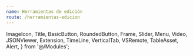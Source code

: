 ```yaml
---
name: Herramientas de edición
route: /herramientas-edicion
---
```


  ImageIcon,
  Title,
  BasicButton,
  RoundedButton,
  Frame,
  Slider,
  Menu,
  Video,
  JSONViewer,
  Extension,
  TimeLine,
  VerticalTab,
  VSRemote,
  TableAsset,
  Alert,
} from '@/Modules';


# <ImageIcon size="1%" img='/logos/logo.png' /> <Title title="Academy Learning Platform" subtitle="Herramientas de edición" center />

<br />
<br />

---

## Utilidades basicas:

Si se desea cambiar la paleta de colores utilizada en la documentación se puede hacer desde el **main.css**, entrando desde aquí:

<VSRemote
  title="Server l01"
  description="Conf. visual"
  host="l01.leafnoise.io"
  path="/var/sources/mteyss/documentacion/academy/src/components"
  file="main.css"
/>

Los iconos utilizados se encuentran facilmente para su uso desde la pagina:

<RoundedButton
  title="React Icons"
  route="https://react-icons.github.io/react-icons"
  icon={<FaReact />}
  color="#53C0DD"
/>
<br />

Hay componentes normalizados para cada situación.

- En caso de botones de descarga se utiliza el componente **Slider**
- Para links externos se utiliza **RoundedButton**
- Al tener listas largas de texto es conveniente usar **VerticalTab**
- En el inicio de cada unidad se utiliza **Title**
- Si se necesita renderizar video o imagen estan los componentes **ImageIcon** o **Video**

<br />

## Ubicación y edición de documentación:

<Video local="/videos/herramientas-edicion.mp4" />

## Componentes preparados para usar:

### Render de Imagenes :

<p style={{ color: '#c44343' }}>
  ▶ REQUERIDO ◀ <br />
  <label style={{ fontWeight: 'bold' }}> ▸ img </label> : Campo string ― (Import
  por url o path)
  <br />
</p>

<p style={{ color: '#489c5a' }}>
  ▶ Opcional ◀<br />
  <label style={{ fontWeight: 'bold' }}> ▸ size </label> : Campo string ― (porcentaje)
  <br />
  <label style={{ fontWeight: 'bold' }}> ▸ border </label> : Campo bool ― (sombreado)
</p>

<Playground>
  <ImageIcon img="/logos/logo.png" size="10%" />
</Playground>

### Botón redondeado :

Normalmente utilizado para redireccionarse a url externas a la documentación.

<p style={{ color: '#c44343' }}>
  ▶ Requerido ◀<br />
  <label style={{ fontWeight: 'bold' }}> ▸ title </label> : Campo string ― (titulo)
  <br />
  <label style={{ fontWeight: 'bold' }}> ▸ route </label> : Campo string ― (url)
  <br />
  <label style={{ fontWeight: 'bold' }}> ▸ icon </label> : Campo svg ― (Hexa o RGB)
</p>

<p style={{ color: '#489c5a' }}>
  ▶ Opcional ◀<br />
  <label style={{ fontWeight: 'bold' }}> ▸ expand </label> : Campo bool ― (expandido
  default)
  <br />
  <label style={{ fontWeight: 'bold' }}> ▸ color </label> : Campo string ― (Hexa
  o RGB)
</p>

<Playground>
  <RoundedButton
    title="VS Code"
    route="/test"
    icon={<SiVisualstudiocode />}
    color="#0078d7"
    expand
  />
</Playground>

### Slider :

Utilizadas para la descarga de programas de terceros.

<p style={{ color: '#c44343' }}>
  ▶ Requerido ◀<br />
  <label style={{ fontWeight: 'bold' }}> ▸ route </label> : Campo string ― (url)
  <br />
</p>

<p style={{ color: '#489c5a' }}>
  ▶ Opcional ◀<br />
  <label style={{ fontWeight: 'bold' }}> ▸ title </label> : Campo string ― (titulo)
  <br />
  <label style={{ fontWeight: 'bold' }}> ▸ colorPrimary </label> : Campo string ―
  (Hexa o RGB)
  <br />
  <label style={{ fontWeight: 'bold' }}> ▸ colorSecondary </label> : Campo string
  ― (Hexa o RGB)
</p>

<Playground>
  <Slider
    title="VS Code"
    subtitle="Utilizado para su uso"
    route="/"
    icon={<SiVisualstudiocode />}
    color="#0078d7"
  />
</Playground>

### Simulador para paginas externas :

Usado idealmente para no redireccionar a paginas externas y podes utilizar herramientas de practicas. Por ejemplo: consolas de linux, practicas de programacion, etc...

Un ejemplo de otra URL es cambiando la actual por un entorno de Python:

<p style={{ color: '#949494' }}>
  https://trinket.io/embed/python?category=python&start=result
</p>

<p style={{ color: '#c44343' }}>
  ▶ Requerido ◀<br />
  <label style={{ fontWeight: 'bold' }}> ▸ url </label> : Campo string ― (url)
  <br />
</p>

<p style={{ color: '#489c5a' }}>
  ▶ Opcional dentro del JSON ◀<br />
  <label style={{ fontWeight: 'bold' }}> ▸ title </label> : Campo string ― (titulo)
  <br />
  <label style={{ fontWeight: 'bold' }}> ▸ width </label> : Campo string ― (anchura)
  <br />
  <label style={{ fontWeight: 'bold' }}> ▸ height </label> : Campo string ― (altura)
  <br />
  <label style={{ fontWeight: 'bold' }}> ▸ scroll </label> : Campo boolean ― (scrolling)
  <br />
  <label style={{ fontWeight: 'bold' }}> ▸ background </label> : Campo string ― (Hexa
  o RGB)
</p>

<Playground>
  <Frame
    title="Javascript simulator"
    width="100%"
    height="510"
    url="https://interactive-examples.mdn.mozilla.net/pages/js/statement-trycatch.html"
  />
</Playground>

### Lista contraible :

Creada especificamente para el despliegue de Assets utilizados en los flujos, pero se encuentra preparada para cualquier uso.

<p style={{ color: '#c44343' }}>
  ▶ Requerido ◀<br />
  <label style={{ fontWeight: 'bold' }}> ▸ list </label> : Campo array ― (lista de
  dicts)
  <br />
</p>

<p style={{ color: '#489c5a' }}>
  ▶ Opcional dentro del JSON ◀<br />
  <label style={{ fontWeight: 'bold' }}> ▸ title </label> : Campo string ― (titulo)
  <br />
  <label style={{ fontWeight: 'bold' }}> ▸ unicode </label> : Campo string ― (descripción)
  <br />
  <label style={{ fontWeight: 'bold' }}> ▸ icon </label> : Campo svg ― (react-icons
  o url)
  <br />
  <label style={{ fontWeight: 'bold' }}> ▸ color </label> : Campo string ― (Hexa
  o RGB)
</p>
<p style={{ color: '#489c5a' }}>
  ▶ Opcional ◀<br />
  <label style={{ fontWeight: 'bold' }}> ▸ title </label> : Campo string ― (titulo)
  <br />
  <label style={{ fontWeight: 'bold' }}> ▸ color </label> : Campo string ― (Hexa
  o RGB)
</p>

<Playground>
  <TableAsset
    list={[
      {
        title: 'Inicio',
        unicode: 'f024',
        color: '#2E927B',
        icon: <FaRegFlag />,
      },
      {
        title: 'Formulario original',
        unicode: 'f044',
        color: '#0F0F9E',
        icon: <FaEdit />,
      },
    ]}
  />
</Playground>

### Lista Vertical :

Lista de datos desplegados por tabs.

<p style={{ color: '#c44343' }}>
  ▶ Requerido ◀<br />
  <label style={{ fontWeight: 'bold' }}> ▸ list </label> : Campo array ― (lista de
  dicts)
  <br />
</p>

<p style={{ color: '#489c5a' }}>
  ▶ Opcional dentro del JSON ◀<br />
  <label style={{ fontWeight: 'bold' }}> ▸ name </label> : Campo string ― (nombre)
  <br />
  <label style={{ fontWeight: 'bold' }}> ▸ title </label> : Campo string ― (titulo)
  <br />
  <label style={{ fontWeight: 'bold' }}> ▸ content </label> : Campo string ― (contenido)
  <br />
  <label style={{ fontWeight: 'bold' }}> ▸ textButton </label> : Campo string ― (contenido
  boton)
  <br />
  <label style={{ fontWeight: 'bold' }}> ▸ url </label> : Campo string ― (url)
  <br />
  <label style={{ fontWeight: 'bold' }}> ▸ icon </label> : Campo svg ― (react-icons
  o url)
  <br />
  <label style={{ fontWeight: 'bold' }}> ▸ color </label> : Campo string ― (Hexa
  o RGB)
</p>

<Playground>
  <VerticalTab
    list={[
      {
        name: 'First Tab',
        icon: <FaRegFlag />,
        title: 'Testing',
        content: 'Text of something bla bla bla',
        textButton: 'Go to somewhere',
        url: '/components',
      },
      {
        name: 'Second Tab',
        content: 'Text of something bla bla bla',
      },
      {
        name: 'Third Tab',
        content: 'Text of something bla bla bla',
      },
    ]}
  />
</Playground>

### Linea de tiempo :

Utilizada en el indice y preparada para renderizarse con solo pasar un JSON.

<p style={{ color: '#c44343' }}>
  ▶ Requerido ◀<br />
  <label style={{ fontWeight: 'bold' }}> ▸ json </label> : Campo dict ― (dict por
  unidad)
  <br />
</p>

<p style={{ color: '#489c5a' }}>
  ▶ Opcional dentro del JSON ◀<br />
  <label style={{ fontWeight: 'bold' }}> ▸ title </label> : Campo string ― (titulo)
  <br />
  <label style={{ fontWeight: 'bold' }}> ▸ color </label> : Campo string ― (Hexa
  o RGB)
  <br />
  <label style={{ fontWeight: 'bold' }}> ▸ topics </label> : Campo array [name y
  url] ― (lista de dicts)
</p>

<Playground>
  <TimeLine
    json={{
      unidad1: {
        title: 'JSON Things',
        color: '#4d92eb',
        topics: [
          {
            name: 'introduccion',
            url: '/unidades/intro#introducción',
          },
          {
            name: 'Metodología de trabajo',
            url: '/unidades/intro#metodología-de-trabajo',
          },
          {
            name: 'Introducción a SSH',
            url: '/unidades/intro#introducción-a-ssh',
          },
        ],
      },
      unidad2: {
        title: 'Other Things',
        color: '#ce43eb',
        topics: [
          {
            name: 'introduccion',
            url: '/unidades/intro#introducción',
          },
          {
            name: 'Metodología de trabajo',
            url: '/unidades/intro#metodología-de-trabajo',
          },
          {
            name: 'Introducción a SSH',
            url: '/unidades/intro#introducción-a-ssh',
          },
        ],
      },
    }}
  />
</Playground>

### Botones simples :

<p style={{ color: '#c44343' }}>
  ▶ Requerido ◀<br />
  <label style={{ fontWeight: 'bold' }}> ▸ title </label> : Campo string ― (titulo)
  <br />
</p>

<p style={{ color: '#489c5a' }}>
  ▶ Opcional ◀<br />
  <label style={{ fontWeight: 'bold' }}> ▸ route </label> : Campo string ― (url)
  <br />
  <label style={{ fontWeight: 'bold' }}> ▸ color </label> : Campo string ― (Hexa
  o RGB)
  <br />
  <label style={{ fontWeight: 'bold' }}> ▸ external </label> : Campo bool ― (url
  externa)
</p>

<Playground>
  <BasicButton
    title="Unidad 09"
    color="#fc5f9b"
    route="/src-unidades-unidad-1"
    external
  />
</Playground>

### Extensiones directas :

Para la descarga de extensiones en su VSCode local, es necesario entrar a la siguiente pagina para obtener el link de la extensión. Luego el titulo, logo y autor son opcionales.

<RoundedButton
  title="Market Place VSCode"
  route="https://marketplace.visualstudio.com/vscode"
  icon={<SiVisualstudiocode />}
  color="#0078d7"
/>
<br />
Por ejemplo en el caso de la siguiente extensión, se puede obtener el link de la
url al encontrar la extensión que necesitemos
<p>
  https:// marketplace.visualstudio.com/items?itemName=
  <label style={{ fontWeight: 'bold', color: '#489c5a' }}>
    ms-python.python
  </label>
</p>

<p style={{ color: '#c44343' }}>
  ▶ Requerido ◀<br />
  <label style={{ fontWeight: 'bold' }}> ▸ title </label> : Campo string ― (titulo)
  <br />
</p>

<p style={{ color: '#489c5a' }}>
  ▶ Opcional ◀<br />
  <label style={{ fontWeight: 'bold' }}> ▸ description </label> : Campo string ―
  (descripción)
  <br />
  <label style={{ fontWeight: 'bold' }}> ▸ author </label> : Campo string ― (autor)
  <br />
  <label style={{ fontWeight: 'bold' }}> ▸ logo </label> : Campo svg ― (react-icons
  o url)
  <br />
  <label style={{ fontWeight: 'bold' }}> ▸ link </label> : Campo string ― (extension
  ID)
</p>

<Playground>
  <Extension
    title="Docker"
    description="Ayuda al control de volumenes y contenedores"
    author="Microsoft"
    link="ms-azuretools.vscode-docker"
    logo="https://ms-azuretools.gallerycdn.vsassets.io/extensions/ms-azuretools/vscode-docker/1.20.0/1645549725810/Microsoft.VisualStudio.Services.Icons.Default"
  />
</Playground>

### Conexion directa a carepta remota :

Da la posibilidad de conectarse directamente en su VSCode local solamente indicando el host. Tambien se puede especificar una carpeta especifica para facilitar al lector.

<p style={{ color: '#c44343' }}>
  ▶ Requerido ◀<br />
  <label style={{ fontWeight: 'bold' }}> ▸ title </label> : Campo string ― (titulo)
  <br />
  <label style={{ fontWeight: 'bold' }}> ▸ host </label> : Campo string ― (host server)
</p>

<p style={{ color: '#489c5a' }}>
  ▶ Opcional ◀<br />
  <label style={{ fontWeight: 'bold' }}> ▸ description </label> : Campo string ―
  (descripción)
  <br />
  <label style={{ fontWeight: 'bold' }}> ▸ path </label> : Campo string ― (base path)
  <br />
  <label style={{ fontWeight: 'bold' }}> ▸ file </label> : Campo string ― (file path)
  <br />
  <label style={{ fontWeight: 'bold' }}> ▸ color </label> : Campo string ― (Hexa
  o RGB)
</p>

<Playground>
  <VSRemote
    title="SSH Dev"
    description="Servidor de pruebas/development"
    color="#fc5f9b"
    host="l01.leafnoise.io"
    path="/var"
  />
</Playground>

### Titulos destacados :

Normalmente utilizado al inicio de cada unidad para dar un indicio del tema a tratar.

<p style={{ color: '#c44343' }}>
  ▶ Requerido ◀<br />
  <label style={{ fontWeight: 'bold' }}> ▸ title </label> : Campo string ― (titulo)
  <br />
</p>

<p style={{ color: '#489c5a' }}>
  ▶ Opcional ◀<br />
  <label style={{ fontWeight: 'bold' }}> ▸ subtitle </label> : Campo string ― (descripción)
  <br />
  <label style={{ fontWeight: 'bold' }}> ▸ color </label> : Campo string ― (color)
  <br />
  <label style={{ fontWeight: 'bold' }}> ▸ center </label> : Campo bool ― (centrado)
</p>

Ejemplo:

<Playground>
  <Title
    title="A centered title"
    subtitle="A subtitle"
    color="#fc5f9b"
    center
  />
</Playground>

### Menus desplegables :

Utiliza los iconos mencionados en el inicio del documento, y solo necesita un titulo para poder utilizarse. Puede ser utilizada para redireccionar a una url o meramente visual.
Los campos posibles del menu son:

<p style={{ color: '#c44343' }}>
  ▶ Requerido ◀<br />
  <label style={{ fontWeight: 'bold' }}> ▸ title </label> : Campo string ― (titulo)
  <br />
</p>

<p style={{ color: '#489c5a' }}>
  ▶ Opcional ◀<br />
  <label style={{ fontWeight: 'bold' }}> ▸ subtitle </label> : Campo string ― (descripción)
  <br />
  <label style={{ fontWeight: 'bold' }}> ▸ color </label> : Campo string ― (color)
  <br />
  <label style={{ fontWeight: 'bold' }}> ▸ route </label> : Campo string ― (url)
  <br />
  <label style={{ fontWeight: 'bold' }}> ▸ small </label> : Campo bool ― (tamaño)
  <br />
  <label style={{ fontWeight: 'bold' }}> ▸ icon </label> : Campo svg ― (react-icons
  o path)
</p>

Ejemplo:

<Playground>
  <Menu
    title="Complete Menu"
    subtitle="Assign to"
    color="#a362ea"
    icon={<FaGithub />}
    route="/"
    small
  />
</Playground>

### JSON Viewer :

El visualizador JSON solo necesita un diccionario para poder generarse.

<p style={{ color: '#c44343' }}>
  ▶ Requerido ◀<br />
  <label style={{ fontWeight: 'bold' }}> ▸ json </label> : Campo dict ― (json a renderizar)
  <br />
</p>

<p style={{ color: '#489c5a' }}>
  ▶ Opcional ◀<br />
  <label style={{ fontWeight: 'bold' }}> ▸ expanded </label> : Campo bool ― (expanido
  default)
</p>

Ejemplo:

<Playground>
  <JSONViewer
    expanded
    json={{
      User: {
        'Personal Info': {
          Name: 'Rodri',
          Age: 21,
        },
        Enabled: true,
        Messages: ['Message 1', 'Message 2', 'Message 3'],
      },
      Total: 1,
    }}
  />
</Playground>

### Alertas :

Las alertas pueden variar segun el tipo y se utiliza de la siguiente manera:

<p style={{ color: '#489c5a' }}>
  ▶ Opcional ◀<br />
  <label style={{ fontWeight: 'bold' }}> ▸ kind </label> : Campo string ― ('info',
  'positive', 'negative', 'warning')
</p>

Ejemplo:

<Playground>
  <Alert kind="info">Some message</Alert>
</Playground>

### Videos Local o por Drive :

Hay dos formas de visualizar un video, importandolo localmente o usando el link de drive.
En el caso de compartir la url de drive, al tener el link, solo se necesita el ID. Por ejemplo en este caso el ID se encuentra en negrita:

<p style={{ whiteSpace: 'pre-line' }}>
  https:// drive.google.com/file/d/
  <label style={{ fontWeight: 'bold', color: '#489c5a' }}>
    1MAeXqdQEOTcByNdi8fBAdD3r0Ul18Qu6
  </label>
  /view
</p>

Los campos a utilzar son:

<p style={{ color: '#c44343' }}>
  ▶ Requerido ◀<br />
  <label style={{ fontWeight: 'bold' }}> ▸ local </label> : Campo string ― (video
  import) <br />
  <label style={{ fontWeight: 'bold' }}> ▸ drive </label> : Campo string ―
  (video ID)
</p>

Ejemplo:

<Playground>
  <Video local="/videos/ejemplo.mp4" />
</Playground>
